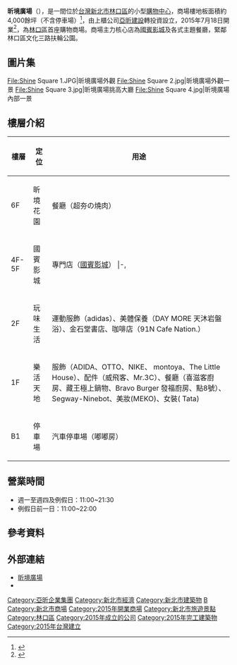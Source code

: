 {{Coord|25|04|25.5|N|121|22|07.8|E|region:ID_type:landmark|display=title}}
{{Shopping Bazaar Information
| company_name       = 昕境廣場
| company_name_en    = SHINE SQUARE
| company_logo       = [[File:Shine_Square_1.JPG|250px]]
| company_slogan     = 
| abbreviated_name   = 昕境廣場
| open_date          = 2015年
| closing_date       =
| country            = 新北市林口區
| location           = {{ROC-TW}}<br> [[新北市|新北市]][[林口區|林口區]]文化三路一段402巷2號
| zip_code           = 
| telephone_no       = 886-2-2606-8252 
| floors             = 地上六層～地下五層
| floor_area         = 21,597坪（71,395平方公尺）{{請求來源}}
| parking            = 汽車117個
| developer          = 亞昕國際開發股份有限公司
| key_people         = 
| manager            = 昕境股份有限公司
| major_shareholder  =
| num_employees      =
| revenue            = 
| accounting_period  = 每年12月（月制會計年度）
| parent             = 
| homepage           = http://www.shine-square.com.tw/
| footnotes          = 
| width              = 300px
}}
'''昕境廣場'''（{{lang|en|SHINE SQUARE}}），是一間位於[[台灣|台灣]][[新北市|新北市]][[林口區|林口區]]的小型[[購物中心|購物中心]]，商場樓地板面積約4,000餘坪（不含停車場）<ref>{{cite news|language=zh-TW|title=「林口王」姚連地千金　執掌昕境廣場|url=https://tw.appledaily.com/property/20150709/THMHZ2WMB3NN4XPR4C2DM6Z42Y/|publisher=蘋果日報|author=詹宜軒|date=2015-07-09|accessdate=2016-09-15|archive-date=2022-02-12|archive-url=https://web.archive.org/web/20220212100054/https://tw.appledaily.com/property/20150709/THMHZ2WMB3NN4XPR4C2DM6Z42Y/}}</ref>，由上櫃公司[[亞昕建設|亞昕建設]]轉投資設立，2015年7月18日開業<ref>{{cite news|language=zh-TW|title=林口昕境廣場 周六開幕|url=https://tw.news.yahoo.com/%E6%9E%97%E5%8F%A3%E6%98%95%E5%A2%83%E5%BB%A3%E5%A0%B4-%E5%91%A8%E5%85%AD%E9%96%8B%E5%B9%95-215008114--finance.html|publisher=工商時報|author=鄭啟明|date=2015-07-09|accessdate=2016-07-13|archive-date=2021-01-24|archive-url=https://web.archive.org/web/20210124150504/https://tw.news.yahoo.com/%E6%9E%97%E5%8F%A3%E6%98%95%E5%A2%83%E5%BB%A3%E5%A0%B4-%E5%91%A8%E5%85%AD%E9%96%8B%E5%B9%95-215008114--finance.html}}</ref>，為[[林口區|林口區]]首座購物商場。商場主力核心店為[[國賓影城|國賓影城]]及各式主題餐廳，緊鄰林口區文化三路扶輪公園。

==圖片集==
<GALLERY>
File:Shine Square 1.JPG|昕境廣場外觀
File:Shine Square 2.jpg|昕境廣場外觀一景
File:Shine Square 3.jpg|昕境廣場挑高大廳
File:Shine Square 4.jpg|昕境廣場內部一景
</GALLERY>

==樓層介紹==
{| class="wikitable"
|-
!樓層||定位||用途
|-
|6F||昕境花園||餐廳（超夯の燒肉）
|-
|4F-5F||國賓影城||專門店（[[國賓影城|國賓影城]]）
|-,
|3F||食尚趣遊||親子樂園（奇樂多遊樂園）、餐廳（Le NINI樂尼尼義式餐廳、夏部Shabu壽喜燒、賣飯食、東京純豆腐）
|-
|2F||玩味生活||運動服飾（adidas）、美體保養（DAY MORE 天沐岩盤浴）、金石堂書店、咖啡店（91N Cafe Nation.）
|-
|1F||樂活天地||服飾（ADIDA、OTTO、NIKE、 montoya、The Little House）、配件（威飛客、Mr.3C）、餐廳（喜滋客廚房、藏王極上鍋物、Bravo Burger 發福廚房、點8號）、Segway-Ninebot、美妝(MEKO)、女裝( Tata)
|-
|B1||停車場||汽車停車場（嘟嘟房）
|}

==營業時間==
*週一至週四及例假日：11:00~21:30
*例假日前一日：11:00~22:00

==參考資料==
{{reflist}}

==外部連結==
*[http://www.shine-square.com.tw/ 昕境廣場] {{Wayback|url=http://www.shine-square.com.tw/ |date=20210119232125 }}
*{{Facebook|shinesquare|昕境廣場}}

{{portal bar|台灣|台北|建築|經濟|企業}}

{{台灣購物中心|中小}}

[[Category:亞昕企業集團|Category:亞昕企業集團]]
[[Category:新北市經濟|Category:新北市經濟]]
[[Category:新北市建築物|Category:新北市建築物]]
[[Category:台灣購物中心|B]]
[[Category:新北市商場|Category:新北市商場]]
[[Category:2015年開業商場|Category:2015年開業商場]]
[[Category:新北市旅遊景點|Category:新北市旅遊景點]]
[[Category:林口區|Category:林口區]]
[[Category:2015年成立的公司|Category:2015年成立的公司]]
[[Category:2015年完工建築物|Category:2015年完工建築物]]
[[Category:2015年台灣建立|Category:2015年台灣建立]]